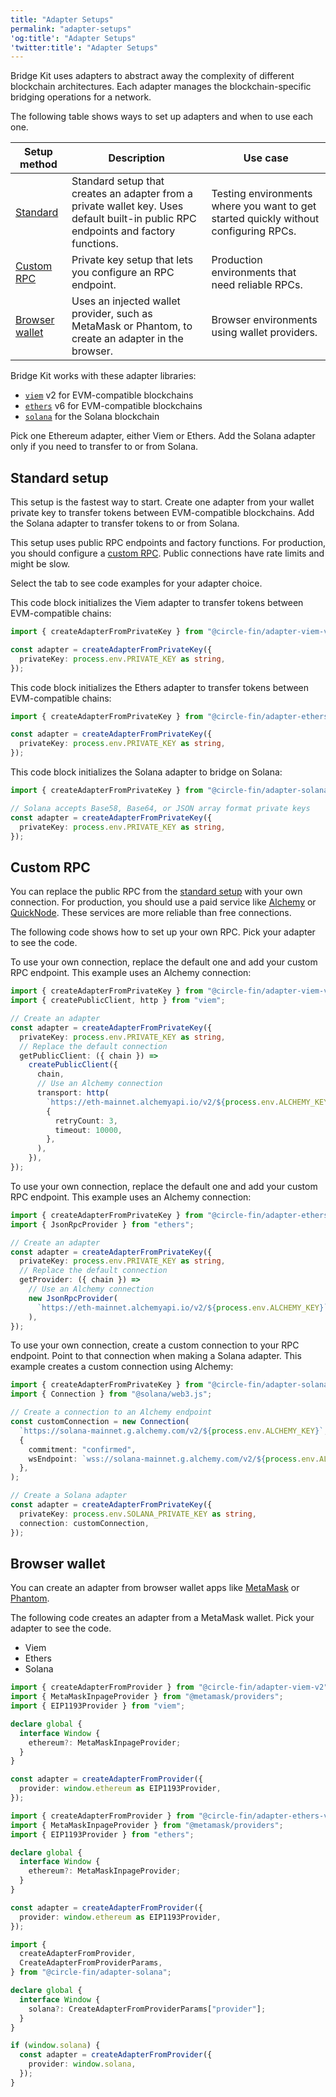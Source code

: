 ```yaml
---
title: "Adapter Setups"
permalink: "adapter-setups"
'og:title': "Adapter Setups"
'twitter:title': "Adapter Setups"
---
```


Bridge Kit uses adapters to abstract away the complexity of different blockchain
architectures. Each adapter manages the blockchain-specific bridging operations
for a network.

The following table shows ways to set up adapters and when to use each one.

| Setup method | Description | Use case |
| --- | --- | --- |
| [Standard](#standard-setup) | Standard setup that creates an adapter from a private wallet key. Uses default built-in public RPC endpoints and factory functions. | Testing environments where you want to get started quickly without configuring RPCs. |
| [Custom RPC](#custom-rpc) | Private key setup that lets you configure an RPC endpoint. | Production environments that need reliable RPCs. |
| [Browser wallet](#browser-wallet) | Uses an injected wallet provider, such as MetaMask or Phantom, to create an adapter in the browser. | Browser environments using wallet providers. |

Bridge Kit works with these adapter libraries:

* [`viem`](https://viem.sh/) v2 for EVM-compatible blockchains
* [`ethers`](https://ethers.org/) v6 for EVM-compatible blockchains
* [`solana`](https://solana.com/) for the Solana blockchain

Pick one Ethereum adapter, either Viem or Ethers. Add the Solana adapter only if
you need to transfer to or from Solana.

## Standard setup

This setup is the fastest way to start. Create one adapter from your wallet
private key to transfer tokens between EVM-compatible blockchains. Add the
Solana adapter to transfer tokens to or from Solana.

This setup uses public RPC endpoints and factory functions. For production, you
should configure a [custom RPC](#custom-rpc). Public connections have rate
limits and might be slow.

Select the tab to see code examples for your adapter choice.

<Tabs>
<Tab title="Viem">

This code block initializes the Viem adapter to transfer tokens between
EVM-compatible chains:


```typescript
import { createAdapterFromPrivateKey } from "@circle-fin/adapter-viem-v2";

const adapter = createAdapterFromPrivateKey({
  privateKey: process.env.PRIVATE_KEY as string,
});
```

</Tab>
<Tab title="Ethers">

This code block initializes the Ethers adapter to transfer tokens between
EVM-compatible chains:


```typescript
import { createAdapterFromPrivateKey } from "@circle-fin/adapter-ethers-v6";

const adapter = createAdapterFromPrivateKey({
  privateKey: process.env.PRIVATE_KEY as string,
});
```

</Tab>
<Tab title="Solana">

This code block initializes the Solana adapter to bridge on Solana:


```typescript
import { createAdapterFromPrivateKey } from "@circle-fin/adapter-solana";

// Solana accepts Base58, Base64, or JSON array format private keys
const adapter = createAdapterFromPrivateKey({
  privateKey: process.env.PRIVATE_KEY as string,
});
```

</Tab>
</Tabs>

## Custom RPC

You can replace the public RPC from the [standard setup](#standard-setup) with
your own connection. For production, you should use a paid service like
[Alchemy](https://www.alchemy.com/) or [QuickNode](https://www.quicknode.com/).
These services are more reliable than free connections.

The following code shows how to set up your own RPC. Pick your adapter to see
the code.

<Tabs>

<Tab title="Viem">
To use your own connection, replace the default one and add your custom RPC
endpoint. This example uses an Alchemy connection:


```typescript
import { createAdapterFromPrivateKey } from "@circle-fin/adapter-viem-v2";
import { createPublicClient, http } from "viem";

// Create an adapter
const adapter = createAdapterFromPrivateKey({
  privateKey: process.env.PRIVATE_KEY as string,
  // Replace the default connection
  getPublicClient: ({ chain }) =>
    createPublicClient({
      chain,
      // Use an Alchemy connection
      transport: http(
        `https://eth-mainnet.alchemyapi.io/v2/${process.env.ALCHEMY_KEY}`,
        {
          retryCount: 3,
          timeout: 10000,
        },
      ),
    }),
});
```
</Tab>
<Tab title="Ethers">
To use your own connection, replace the default one and add your custom RPC
endpoint. This example uses an Alchemy connection:


```typescript
import { createAdapterFromPrivateKey } from "@circle-fin/adapter-ethers-v6";
import { JsonRpcProvider } from "ethers";

// Create an adapter
const adapter = createAdapterFromPrivateKey({
  privateKey: process.env.PRIVATE_KEY as string,
  // Replace the default connection
  getProvider: ({ chain }) =>
    // Use an Alchemy connection
    new JsonRpcProvider(
      `https://eth-mainnet.alchemyapi.io/v2/${process.env.ALCHEMY_KEY}`,
    ),
});
```
</Tab>
<Tab title="Solana">
To use your own connection, create a custom connection to your RPC endpoint.
Point to that connection when making a Solana adapter. This example creates a
custom connection using Alchemy:


```typescript
import { createAdapterFromPrivateKey } from "@circle-fin/adapter-solana";
import { Connection } from "@solana/web3.js";

// Create a connection to an Alchemy endpoint
const customConnection = new Connection(
  `https://solana-mainnet.g.alchemy.com/v2/${process.env.ALCHEMY_KEY}`,
  {
    commitment: "confirmed",
    wsEndpoint: `wss://solana-mainnet.g.alchemy.com/v2/${process.env.ALCHEMY_KEY}`,
  },
);

// Create a Solana adapter
const adapter = createAdapterFromPrivateKey({
  privateKey: process.env.SOLANA_PRIVATE_KEY as string,
  connection: customConnection,
});
```

</Tab>
</Tabs>

## Browser wallet

You can create an adapter from browser wallet apps like
[MetaMask](https://metamask.io/) or [Phantom](https://phantom.com/).

The following code creates an adapter from a MetaMask wallet. Pick your adapter
to see the code.

* Viem
* Ethers
* Solana

<Tabs>
<Tab title="Viem">

```typescript
import { createAdapterFromProvider } from "@circle-fin/adapter-viem-v2";
import { MetaMaskInpageProvider } from "@metamask/providers";
import { EIP1193Provider } from "viem";

declare global {
  interface Window {
    ethereum?: MetaMaskInpageProvider;
  }
}

const adapter = createAdapterFromProvider({
  provider: window.ethereum as EIP1193Provider,
});
```

</Tab>
<Tab title="Ethers">

```typescript
import { createAdapterFromProvider } from "@circle-fin/adapter-ethers-v6";
import { MetaMaskInpageProvider } from "@metamask/providers";
import { EIP1193Provider } from "ethers";

declare global {
  interface Window {
    ethereum?: MetaMaskInpageProvider;
  }
}

const adapter = createAdapterFromProvider({
  provider: window.ethereum as EIP1193Provider,
});
```

</Tab>
<Tab title="Solana">

```typescript
import {
  createAdapterFromProvider,
  CreateAdapterFromProviderParams,
} from "@circle-fin/adapter-solana";

declare global {
  interface Window {
    solana?: CreateAdapterFromProviderParams["provider"];
  }
}

if (window.solana) {
  const adapter = createAdapterFromProvider({
    provider: window.solana,
  });
}
```

</Tab>
</Tabs>